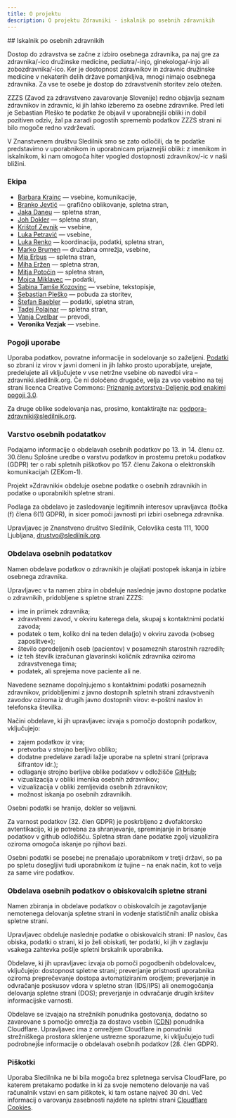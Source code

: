 ```yaml
---
title: O projektu
description: O projektu Zdravniki - iskalnik po osebnih zdravnikih
---
```


<section>
## Iskalnik po osebnih zdravnikih

Dostop do zdravstva se začne z izbiro osebnega zdravnika, pa naj gre za
zdravnika/-ico družinske medicine, pediatra/-injo, ginekologa/-injo ali
zobozdravnika/-ico. Ker je dostopnost zdravnikov in zdravnic družinske medicine
v nekaterih delih države pomanjkljiva, mnogi nimajo osebnega zdravnika. Za vse
te osebe je dostop do zdravstvenih storitev zelo otežen.

<abbr>ZZZS</abbr> (Zavod za zdravstveno zavarovanje Slovenije) redno objavlja seznam
zdravnikov in zdravnic, ki jih lahko izberemo za osebne zdravnike. Pred leti je Sebastian
Pleško te podatke že objavil v uporabnejši obliki in dobil pozitiven odziv, žal pa
zaradi pogostih sprememb podatkov <abbr>ZZZS</abbr> strani ni bilo mogoče redno vzdrževati.

V Znanstvenem društvu Sledilnik smo se zato odločili, da te podatke predstavimo
v uporabnikom in uporabnicam prijaznejši obliki: z imenikom in iskalnikom, ki
nam omogoča hiter vpogled dostopnosti zdravnikov/-ic v naši bližini.

<section>

### Ekipa

- [Barbara Krajnc](https://www.linkedin.com/in/barbarakrajnc/) — vsebine,
  komunikacije,
- [Branko Jevtić](https://www.bananica.com) — grafično oblikovanje, spletna
  stran,
- [Jaka Daneu](https://github.com/jalezi) — spletna stran,
- [Joh Dokler](https://github.com/joahim) — spletna stran,
- [Krištof Zevnik](https://www.zevnik.eu/blog-kristof-zevnik) — vsebine,
- [Luka Petravić](https://www.linkedin.com/in/luka-petravić-77608423a/) —
  vsebine,
- [Luka Renko](https://twitter.com/lukarenko) — koordinacija, podatki, spletna
  stran,
- [Marko Brumen](https://twitter.com/multikultivator) — družabna omrežja,
  vsebine,
- [Mia Erbus](https://github.com/miaerbus) — spletna stran,
- [Miha Eržen](https://github.com/mihaerzen) — spletna stran,
- [Mitja Potočin](https://github.com/mitjapotocin) — spletna stran,
- [Mojca Miklavec](https://github.com/mojca) — podatki,
- [Sabina Tamše Kozovinc](https://www.linkedin.com/in/sabina-tamse-copywriter/)
  — vsebine, tekstopisje,
- [Sebastian Pleško](https://plesko.si/) — pobuda za storitev,
- [Štefan Baebler](https://twitter.com/StefanBaebler) — podatki, spletna stran,
- [Tadej Polajnar](https://github.com/TadejPolajnar) — spletna stran,
- [Vanja Cvelbar](https://github.com/b100w11) — prevodi,
- **Veronika Vezjak** — vsebine.

</section>
<section>

### Pogoji uporabe

Uporaba podatkov, povratne informacije in sodelovanje so zaželjeni.
[Podatki](https://github.com/sledilnik/zdravniki-data) so zbrani iz virov v
javni domeni in jih lahko prosto uporabljate, urejate, predelujete ali
vključujete v vse netržne vsebine ob navedbi vira – zdravniki.sledilnik.org. Če
ni določeno drugače, velja za vso vsebino na tej strani licenca Creative
Commons:
[Priznanje avtorstva-Deljenje pod enakimi pogoji 3.0](https://creativecommons.org/licenses/by-sa/3.0/deed.sl).

Za druge oblike sodelovanja nas, prosimo, kontaktirajte na:
[podpora-zdravniki@sledilnik.org](mailto:podpora-zdravniki@sledilnik.org).

</section>
<section>

### Varstvo osebnih podatatkov

Podajamo informacije o obdelavah osebnih podatkov po 13. in 14. členu oz.
30.členu Splošne uredbe o varstvu podatkov in prostemu pretoku podatkov (GDPR)
ter o rabi spletnih piškotkov po 157. členu Zakona o elektronskih komunikacijah
(ZEKom-1).

Projekt »Zdravniki« obdeluje osebne podatke o osebnih zdravnikih in podatke o
uporabnikih spletne strani.

Podlaga za obdelavo je zasledovanje legitimnih interesov upravljavca (točka (f)
člena 6(1) GDPR), in sicer pomoči javnosti pri izbiri osebnega zdravnika.

Upravljavec je Znanstveno društvo Sledilnik, Celovška cesta 111, 1000 Ljubljana,
[drustvo@sledilnik.org](mailto:drustvo@sledilnik.org).

</section>
<section>

### Obdelava osebnih podatatkov

Namen obdelave podatkov o zdravnikih je olajšati postopek iskanja in izbire
osebnega zdravnika.

Upravljavec v ta namen zbira in obdeluje naslednje javno dostopne podatke o
zdravnikih, pridobljene s spletne strani <abbr>ZZZS</abbr>:

- ime in priimek zdravnika;
- zdravstveni zavod, v okviru katerega dela, skupaj s kontaktnimi podatki
  zavoda;
- podatek o tem, koliko dni na teden dela(jo) v okviru zavoda (»obseg
  zaposlitve«);
- število opredeljenih oseb (pacientov) v posameznih starostnih razredih;
- iz teh številk izračunan glavarinski količnik zdravnika oziroma zdravstvenega
  tima;
- podatek, ali sprejema nove paciente ali ne.

Navedene sezname dopolnjujemo s kontaktnimi podatki posameznih zdravnikov,
pridobljenimi z javno dostopnih spletnih strani zdravstvenih zavodov oziroma iz
drugih javno dostopnih virov: e-poštni naslov in telefonska številka.

Načini obdelave, ki jih upravljavec izvaja s pomočjo dostopnih podatkov,
vključujejo:

- zajem podatkov iz vira;
- pretvorba v strojno berljivo obliko;
- dodatne predelave zaradi lažje uporabe na spletni strani (priprava šifrantov
  idr.);
- odlaganje strojno berljive oblike podatkov v odložišče
  [GitHub](https://github.com/sledilnik/zdravniki-data);
- vizualizacija v obliki imenika osebnih zdravnikov;
- vizualizacija v obliki zemljevida osebnih zdravnikov;
- možnost iskanja po osebnih zdravnikih.

Osebni podatki se hranijo, dokler so veljavni.

Za varnost podatkov (32. člen GDPR) je poskrbljeno z dvofaktorsko avtentikacijo,
ki je potrebna za shranjevanje, spreminjanje in brisanje podatkov v github
odložišču. Spletna stran dane podatke zgolj vizualizira oziroma omogoča iskanje
po njihovi bazi.

Osebni podatki se posebej ne prenašajo uporabnikom v tretji državi, so pa po
spletu dosegljivi tudi uporabnikom iz tujine – na enak način, kot to velja za
same vire podatkov.

</section>
<section>

### Obdelava osebnih podatkov o obiskovalcih spletne strani

Namen zbiranja in obdelave podatkov o obiskovalcih je zagotavljanje nemotenega
delovanja spletne strani in vodenje statističnih analiz obiska spletne strani.

Upravljavec obdeluje naslednje podatke o obiskovalcih strani: IP naslov, čas
obiska, podatki o strani, ki jo želi obiskati, ter podatki, ki jih v zaglavju
vsakega zahtevka pošlje spletni brskalnik uporabnika.

Obdelave, ki jih upravljavec izvaja ob pomoči pogodbenih obdelovalcev,
vključujejo: dostopnost spletne strani; preverjanje pristnosti uporabnika
oziroma preprečevanje dostopa avtomatiziranim orodjem; preverjanje in odvračanje
poskusov vdora v spletno stran (IDS/IPS) ali onemogočanja delovanja spletne
strani (DOS); preverjanje in odvračanje drugih kršitev informacijske varnosti.

Obdelave se izvajajo na strežnikih ponudnika gostovanja, dodatno so zavarovane s
pomočjo omrežja za dostavo vsebin
(<abbr>[CDN](https://www.cloudflare.com/learning/cdn/what-is-a-cdn/)</abbr>)
ponudnika Cloudflare. Upravljavec ima z omrežjem Cloudflare in ponudniki
strežniškega prostora sklenjene ustrezne sporazume, ki vključujejo tudi
podrobnejše informacije o obdelavah osebnih podatkov (28. člen GDPR).

</section>
<section>

### Piškotki

Uporaba Sledilnika ne bi bila mogoča brez spletnega servisa CloudFlare, po
katerem pretakamo podatke in ki za svoje nemoteno delovanje na vaš računalnik
vstavi en sam piškotek, ki tam ostane največ 30 dni. Več informacij o varovanju
zasebnosti najdete na spletni strani
[Cloudflare Cookies](https://developers.cloudflare.com/fundamentals/get-started/cloudflare-cookies).

</section>
</section>
